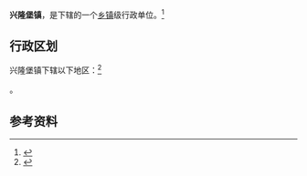 {{中国乡级行政区|21/01/81/108/000}}

'''兴隆堡镇'''，是{{PRC admin/fullname|21/01/81/108/000|3}}下辖的一个[[乡镇|乡镇]]级行政单位。<ref>{{PRC admin/ref sgc|{{PRC admin/parent|21/01/81/108/000}}}}</ref>

== 行政区划 ==

兴隆堡镇下辖以下地区：<ref>{{PRC admin/ref sgc|21/01/81/108/000}}</ref>

{{PRC admin/children|21/01/81/108/000}}。

== 参考资料 ==

{{reflist}}

{{行政区划小作品}}
{{PRC admin/navcat|21/01/81/108/000}}